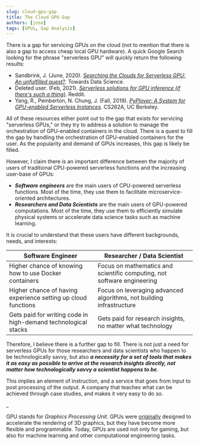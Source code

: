 ```yaml
---
slug: cloud-gpu-gap
title: The Cloud GPU Gap
authors: [jose]
tags: [GPUs, Gap Analysis]
---
```


There is a gap for servicing GPUs on the cloud (not to mention that there is also a gap to access cheap local GPU hardware). <!--truncate-->
A quick Google Search looking for the phrase "serverless GPU" will quickly return the following results:

- Sandbrink, J. (June, 2020). [_Searching the Clouds for Serverless GPU: An unfulfilled quest?_](https://towardsdatascience.com/searching-the-clouds-for-serverless-gpu-597b34c59d55). Towards Data Science.
- Deleted user. (Feb, 2021). [_Serverless solutions for GPU inference (if there's such a thing)_](https://www.reddit.com/r/MachineLearning/comments/lpld92/d_serverless_solutions_for_gpu_inference_if/). Reddit.
- Yang, R., Pemberton, N. Chung, J. (Fall, 2019). [_PyPlover: A System for GPU-enabled Serverless Instances_](https://people.eecs.berkeley.edu/~kubitron/courses/cs262a-F19/projects/reports/project9_report_ver5.pdf). CS262A, UC Berkeley.

All of these resources either point out to the gap that exists for servicing "serverless GPUs," or they try to address a solution to manage the orchestration of GPU-enabled containers in the cloud. There is a quest to fill the gap by handling the orchestration of GPU-enabled containers for the user. As the popularity and demand of GPUs increases, this gap is likely be filled.

However, I claim there is an important difference between the majority of users of traditional CPU-powered serverless functions and the increasing user-base of GPUs:

- _**Software engineers**_ are the main users of CPU-powered serverless functions. Most of the time, they use them to facilitate microservice-oriented architectures.
- _**Researchers and Data Scientists**_ are the main users of GPU-powered computations. Most of the time, they use them to efficiently simulate physical systems or accelerate data science tasks such as machine learning.

It is crucial to understand that these users have different backgrounds, needs, and interests:

| Software Engineer                                              | Researcher / Data Scientist                                             |
| -------------------------------------------------------------- | ----------------------------------------------------------------------- |
| Higher chance of knowing how to use Docker containers          | Focus on mathematics and scientific computing, not software engineering |
| Higher chance of having experience setting up cloud functions  | Focus on leveraging advanced algorithms, not building infrastructure    |
| Gets paid for writing code in high-demand technological stacks | Gets paid for research insights, no matter what technology              |

Therefore, I believe there is a further gap to fill. There is not just a need for serverless GPUs for those researchers and data scientists who happen to be technologically savvy, but also **_a necessity for a set of tools that makes it as easy as possible to arrive at the research insights directly, not matter how technologically savvy a scientist happens to be_**.

This implies an element of instruction, and a service that goes from input to post processing of the output. A company that teaches what can be achieved through case studies, and makes it very easy to do so.

\_

GPU stands for _Graphics Processing Unit_. GPUs were [originally](https://www.intel.com/content/www/us/en/products/docs/processors/what-is-a-gpu.html) designed to accelerate the rendering of 3D graphics, but they have become more flexible and programmable. Today, GPUs are used not only for gaming, but also for machine learning and other computational engineering tasks.
